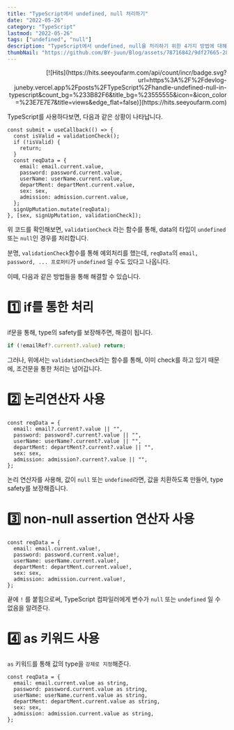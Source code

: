 ```yaml
---
title: "TypeScript에서 undefined, null 처리하기"
date: "2022-05-26"
category: "TypeScript"
lastmod: "2022-05-26"
tags: ["undefined", "null"]
description: "TypeScript에서 undefined, null을 처리하기 위한 4가지 방법에 대해 다룬 포스트입니다."
thumbNail: "https://github.com/BY-juun/Blog/assets/78716842/9df27665-2857-40cc-860f-7e3bcd1a333d"
---
```


<div align="right">
  [![Hits](https://hits.seeyoufarm.com/api/count/incr/badge.svg?url=https%3A%2F%2Fdevlog-juneby.vercel.app%2Fposts%2FTypeScript%2Fhandle-undefined-null-in-typescript&count_bg=%233B82F6&title_bg=%23555555&icon=&icon_color=%23E7E7E7&title=views&edge_flat=false)](https://hits.seeyoufarm.com)
</div>

TypeScript를 사용하다보면, 다음과 같은 상황이 나타납니다.

```tsx
const submit = useCallback(() => {
  const isValid = validationCheck();
  if (!isValid) {
    return;
  }
  const reqData = {
    email: email.current.value,
    password: password.current.value,
    userName: userName.current.value,
    departMent: departMent.current.value,
    sex: sex,
    admission: admission.current.value,
  };
  signUpMutation.mutate(reqData);
}, [sex, signUpMutation, validationCheck]);
```

위 코드를 확인해보면, `validationCheck` 라는 함수를 통해, data의 타입이 `undefined`또는 `null`인 경우를 처리합니다.

분명, `validationCheck`함수를 통해 예외처리를 했는데, `reqData`의 `email, password, ... 프로퍼티`가 `undefined` 일 수도 있다고 나옵니다.

이떼, 다음과 같은 방법들을 통해 해결할 수 있습니다.

# 1️⃣ if를 통한 처리

if문을 통해, type의 safety를 보장해주면, 해결이 됩니다.

```ts
if (!emailRef?.current?.value) return;
```

그러나, 위에서는 `validationCheck`라는 함수를 통해, 이미 check를 하고 있기 때문에, 조건문을 통한 처리는 넘어갑니다.

# 2️⃣ 논리연산자 사용

```tsx
const reqData = {
  email: email?.current?.value || "",
  password: password?.current?.value || "",
  userName: userName?.current?.value || "",
  departMent: departMent?.current?.value || "",
  sex: sex,
  admission: admission?.current?.value || "",
};
```

논리 연산자를 사용해, 값이 `null` 또는 `undefined`라면, 값을 치환하도록 만들어, type safety를 보장해줍니다.

# 3️⃣ non-null assertion 연산자 사용

```tsx
const reqData = {
  email: email.current.value!,
  password: password.current.value!,
  userName: userName.current.value!,
  departMent: departMent.current.value!,
  sex: sex,
  admission: admission.current.value!,
};
```

끝에 `!` 를 붙힘으로써, TypeScript 컴파일러에게 변수가 `null` 또는 `undefined` 일 수 없음을 알려준다.

# 4️⃣ as 키워드 사용

`as` 키워드를 통해 값의 type을 `강제로 지정`해준다.

```tsx
const reqData = {
  email: email.current.value as string,
  password: password.current.value as string,
  userName: userName.current.value as string,
  departMent: departMent.current.value as string,
  sex: sex,
  admission: admission.current.value as string,
};
```
